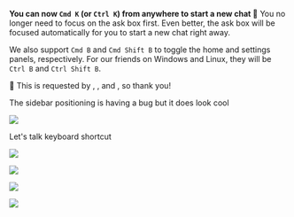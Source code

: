 
**You can now `Cmd K` (or `Ctrl K`) from anywhere to start a new chat 🧼**
You no longer need to focus on the ask box first.
Even better, the ask box will be focused automatically for you
to start a new chat right away.

We also support `Cmd B` and `Cmd Shift B`
to toggle the home and settings panels, respectively.
For our friends on Windows and Linux,
they will be `Ctrl B` and `Ctrl Shift B`.

🙇 This is requested by <ReleaseUser name="hai"/>,
<ReleaseUser name="nhi"/>, and <ReleaseUser name="chinh"/>,
so thank you!

<ReleaseBuild>
The sidebar positioning is having a bug but it does look cool

![](https://res.cloudinary.com/dltbv060k/image/upload/v1743866876/1_rt40le.png)

Let's talk keyboard shortcut

![](https://res.cloudinary.com/dltbv060k/image/upload/v1743866339/1_obbosy.png)

![](https://res.cloudinary.com/dltbv060k/image/upload/v1743866456/2_jbohwd.png)

![](https://res.cloudinary.com/dltbv060k/image/upload/v1743866325/3_eu6lqf.png)

![](https://res.cloudinary.com/dltbv060k/image/upload/v1743866459/4_agkjve.png)

</ReleaseBuild>
